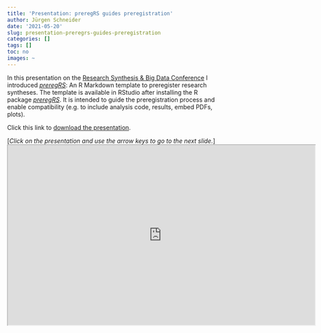 ```yaml
---
title: 'Presentation: preregRS guides preregistration'
author: Jürgen Schneider
date: '2021-05-20'
slug: presentation-preregrs-guides-preregistration
categories: []
tags: []
toc: no
images: ~
---
```




In this presentation on the [Research Synthesis & Big Data Conference](https://conference-service.com/ressyn-bigdata/xpage.html?xpage=231&lang=en) I introduced [_preregRS_](https://github.com/j-5chneider/preregRS): An R Markdown template to preregister research syntheses. The template is available in RStudio after installing the R package [_preregRS_](https://github.com/j-5chneider/preregRS). It is intended to guide the preregistration process and enable compatibility (e.g. to include analysis code, results, embed PDFs, plots).  
   
Click this link to <a href="https://github.com/j-5chneider/preregRS-jupyter/blob/main/slides/2021-05-20_Frankfurt_Research-Synthesis.html">download the presentation</a>.  
  
[_Click on the presentation and use the arrow keys to go to the next slide._]
<iframe
   src="https://raw.githack.com/j-5chneider/preregRS-jupyter/main/slides/2021-05-20_Frankfurt_Research-Synthesis.html#1"
   name="preregrs_in_a_box"
   style="
    transform: scale(0.7);
    transform-origin: left top 0;
    width:1024px;
    height:600px;">

<p>Your browser can't display embedded slides:
You can view the content over: 
<a href="https://raw.githack.com/j-5chneider/preregRS-jupyter/main/slides/2021-05-20_Frankfurt_Research-Synthesis.html#1">Präsentation TüDi-BASE</a>
</p>
</iframe>
